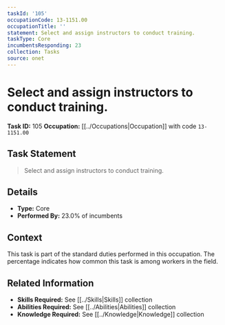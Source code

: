 ```yaml
---
taskId: '105'
occupationCode: 13-1151.00
occupationTitle: ''
statement: Select and assign instructors to conduct training.
taskType: Core
incumbentsResponding: 23
collection: Tasks
source: onet
---
```

# Select and assign instructors to conduct training.

**Task ID:** 105
**Occupation:** [[../Occupations|Occupation]] with code `13-1151.00`

## Task Statement

> Select and assign instructors to conduct training.

## Details

- **Type:** Core
- **Performed By:** 23.0% of incumbents

## Context

This task is part of the standard duties performed in this occupation. The percentage indicates how common this task is among workers in the field.

## Related Information

- **Skills Required:** See [[../Skills|Skills]] collection
- **Abilities Required:** See [[../Abilities|Abilities]] collection
- **Knowledge Required:** See [[../Knowledge|Knowledge]] collection
